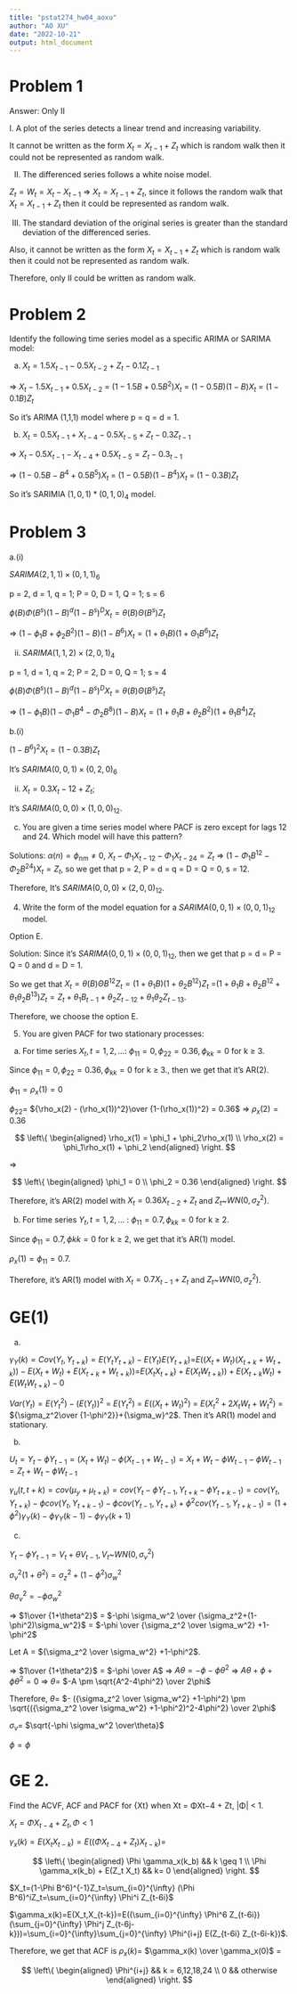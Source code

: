 ```yaml
---
title: "pstat274_hw04_aoxu"
author: "AO XU"
date: "2022-10-21"
output: html_document
---
```


# Problem 1

Answer: Only II

I. A plot of the series detects a linear trend and increasing variability.

It cannot be written as the form $X_t = X_{t-1} + Z_{t}$ which is random walk then it could not be represented as random walk.

II. The differenced series follows a white noise model.

$Z_t  = W_t = X_t - X_{t-1}$ $\Longrightarrow$ $X_t = X_{t-1} + Z_{t}$, since it follows the random walk that $X_t = X_{t-1} + Z_{t}$ then it could be represented as random walk.

III. The standard deviation of the original series is greater than the standard deviation of the differenced series.

Also, it cannot be written as the form $X_t = X_{t-1} + Z_{t}$ which is random walk then it could not be represented as random walk.

Therefore, only II could be written as random walk.

# Problem 2

Identify the following time series model as a specific ARIMA or SARIMA model:

(a) $X_t = 1.5X_{t-1} - 0.5X_{t-2} + Z_{t} - 0.1Z_{t-1}$

$\Longrightarrow$ $X_t - 1.5X_{t-1} + 0.5X_{t-2}$ = $(1-1.5B+0.5B^2)X_t$ = $(1-0.5B)(1-B)X_t$ = $(1-0.1B)Z_t$

So it's ARIMA (1,1,1) model where p = q = d = 1.

(b) $X_t = 0.5X_{t−1} + X_{t−4} − 0.5X_{t−5} + Z_t − 0.3Z_{t−1}$

$\Longrightarrow$ $X_t - 0.5X_{t-1} - X_{t-4} +0.5X_{t-5} = Z_t -0.3_{t-1}$

$\Longrightarrow$ $(1-0.5B-B^4+0.5B^5)X_{t}$ = $(1-0.5B)(1-B^4)X_{t}$ = $(1-0.3B)Z_{t}$

So it's SARIMIA $(1,0,1) * (0,1,0)_{4}$ model.

# Problem 3

a.(i)

$SARIMA (2, 1, 1) × (0, 1, 1)_{6}$

p = 2, d = 1, q = 1; P = 0, D = 1, Q = 1; s = 6

$\phi(B)\Phi(B^s)(1 − B)^d(1 − B^s)^DX_t = \theta(B)\Theta(B^s)Z_t$

$\Rightarrow$ $(1-\phi_1B+\phi_2B^2)(1-B)(1-B^6)X_t=(1+\theta_1B)(1+\Theta_1B^6)Z_t$

(ii) $SARIMA (1, 1, 2) × (2, 0, 1)_{4}$

p = 1, d = 1, q = 2; P = 2, D = 0, Q = 1; s = 4

$\phi(B)\Phi(B^s)(1 − B)^d(1 − B^s)^DX_t = \theta(B)\Theta(B^s)Z_t$

$\Rightarrow$ $(1-\phi_1B)(1-\Phi_1B^4-\Phi_2B^8)(1-B)X_t = (1+\theta_1B+\theta_2B^2)(1+\theta_1B^4)Z_t$

b.(i)

$(1−B^6)^2X_t = (1−0.3B)Z_t$

It's $SARIMA (0,0,1) × (0,2,0)_6$

(ii) $X_t = 0.3X_t−12 + Z_t;$

It's $SARIMA (0,0,0) × (1,0,0)_{12}$.

(c) You are given a time series model where PACF is zero except for lags 12 and 24. Which model will have this
pattern?

Solutions: $\alpha(n) = \phi_{nm} \neq 0$, $X_t-\Phi_1X_{t-12}-\Phi_1X_{t-24}=Z_t$ $\Rightarrow$ $(1-\Phi_1B^{12}-\Phi_2B^{24})X_t=Z_t$, so we get that p = 2, P = d = q = D = Q = 0, s = 12.

Therefore, It's $SARIMA (0,0,0) × (2,0,0)_{12}$.

4. Write the form of the model equation for a $SARIMA (0, 0, 1) × (0, 0, 1)_{12}$ model.

Option E.

Solution: Since it's $SARIMA (0,0,1) × (0,0,1)_{12}$, then we get that p = d = P = Q = 0 and d = D = 1.

So we get that $X_t=\theta(B)\Theta B^{12}Z_{t}=(1+\theta_1B)(1+\theta_2B^{12})Z_t$ =$(1+\theta_1B+\theta_2B^{12}+\theta_1\theta_2B^{13})Z_t = Z_t+\theta_1B_{t-1}+\theta_2Z_{t-12}+\theta_1\theta_2Z_{t-13}$.

Therefore, we choose the option E.

5. You are given PACF for two stationary processes:

(a) For time series ${X_t, t = 1, 2, . . .}$: $\phi_{11} = 0, \phi_{22} = 0.36, \phi_{kk} = 0$ for k ≥ 3.

Since $\phi_{11} = 0, \phi_{22} = 0.36, \phi_{kk} = 0$ for k ≥ 3., then we get that it's AR(2).

$\phi_{11} = \rho_x(1) = 0$

$\phi_{22} =$ ${\rho_x(2) - (\rho_x(1))^2}\over {1-(\rho_x(1))^2} = 0.36$ $\Rightarrow$ $\rho_x(2)=0.36$

$$ \left\{
\begin{aligned}
\rho_x(1) = \phi_1 + \phi_2\rho_x(1) \\
\rho_x(2) = \phi_1\rho_x(1) + \phi_2
\end{aligned}
\right.
$$

$\Rightarrow$

$$ \left\{
\begin{aligned}
\phi_1 = 0 \\
\phi_2 = 0.36
\end{aligned}
\right.
$$

Therefore, it's AR(2) model with $X_t = 0.36X_{t-2} + Z_t$ and $Z_t$~$WN(0,\sigma_z^2)$.

(b) For time series ${Y_t, t = 1, 2, . . .}$ : $\phi_{11} = 0.7, \phi_{kk} = 0$ for k ≥ 2.

Since $\phi_{11} = 0.7, \phi{kk} = 0$ for k ≥ 2, we get that it's AR(1) model.

$\rho_x(1)=\phi_{11}=0.7$.

Therefore, it's AR(1) model with $X_t = 0.7X_{t-1} + Z_t$ and $Z_t$~$WN(0,\sigma_z^2)$.

# GE(1)

(a)

$\gamma_Y(k)=Cov(Y_t,Y_{t+k})=E(Y_tY_{t+k})-E(Y_t)E(Y_{t+k})$=$E((X_t+W_t)(X_{t+k}+W_{t+k}))-E(X_t+W_{t})+E(X_{t+k}+W_{t+k}))$=$E(X_tX_{t+k})+E(X_tW_{t+k}))+E(X_{t+k}W_{t})+E(W_tW_{t+k})-0$ 

$Var(Y_t)=E({Y_t}^2)-(E(Y_t))^2$ = $E({Y_t}^2)$ = $E((X_t+W_t)^2)$ = $E({X_t}^2+2X_tW_t+{W_t}^2)$ = ${\sigma_z^2\over {1-\phi^2}}+{\sigma_w}^2$. Then it's AR(1) model and stationary.

(b)

$U_t=Y_t-\phi Y_{t-1}=(X_t+W_t)-\phi(X_{t-1}+W_{t-1})=X_t+W_t-\phi W_{t-1}-\phi W_{t-1}=Z_t+W_t-\phi W_{t-1}$

$\gamma_u(t,t+k)=cov(\mu_y+\mu_{t+k})=cov(Y_t-\phi Y_{t-1},Y_{t+k}-\phi Y_{t+k-1})=cov(Y_t,Y_{t+k})-\phi cov(Y_t,Y_{t+k-1})-\phi cov(Y_{t-1},Y_{t+k})+ \phi^2 cov(Y_{t-1},Y_{t+k-1}) = (1+\phi^2) \gamma_Y(k) -\phi \gamma_Y (k-1) -\phi \gamma_Y (k+1)$

(c)

$Y_t-\phi Y_{t-1} = V_t+\theta V_{t-1}, V_t$~$WN(0,\sigma_v^2)$

$\sigma_v^2(1+\theta^2)=\sigma_z^2+(1-\phi^2)\sigma_w^2$  

$\theta \sigma_v^2=-\phi \sigma_w^2$

$\Rightarrow$ $1\over {1+\theta^2}$ = $-\phi \sigma_w^2 \over {\sigma_z^2+(1-\phi^2)\sigma_w^2}$ = $-\phi \over {\sigma_z^2 \over \sigma_w^2} +1-\phi^2$

Let A = ${\sigma_z^2 \over \sigma_w^2} +1-\phi^2$.

$\Rightarrow$ $1\over {1+\theta^2}$ = $-\phi \over A$ $\Rightarrow$ $A \theta =-\phi -\phi \theta^2$ $\Rightarrow$ $A \theta +\phi +\phi \theta^2 = 0$ $\Rightarrow$ $\theta =$ $-A \pm \sqrt{A^2-4\phi^2} \over 2\phi$

Therefore, $\theta =$ $- ({\sigma_z^2 \over \sigma_w^2} +1-\phi^2) \pm \sqrt{({\sigma_z^2 \over \sigma_w^2} +1-\phi^2)^2-4\phi^2} \over 2\phi$

$\sigma_v=$ $\sqrt{-\phi \sigma_w^2 \over\theta}$

$\phi = \phi$

# GE 2. 

Find the ACVF, ACF and PACF for {Xt} when Xt = ΦXt−4 + Zt, |Φ| < 1.

$X_t = \Phi X_{t-4}+Z_t, \Phi<1$

$\gamma_x(k)=E(X_tX_{t-k})=E((\Phi X_{t-4}+Z_t)X_{t-k})=$

$$ \left\{
\begin{aligned}
\Phi \gamma_x(k_b) && k \geq 1 \\
\Phi \gamma_x(k_b) + E(Z_t X_t) && k= 0
\end{aligned}
\right.
$$

$X_t=(1-\Phi B^6)^{-1}Z_t=\sum_{i=0}^{\infty} (\Phi B^6)^iZ_t=\sum_{i=0}^{\infty} \Phi^i Z_{t-6i}$

$\gamma_x(k)=E(X_t,X_{t-k})=E((\sum_{i=0}^{\infty} \Phi^6 Z_{t-6i})(\sum_{j=0}^{\infty} \Phi^j Z_{t-6j-k}))=\sum_{i=0}^{\infty}\sum_{j=0}^{\infty} \Phi^{i+j} E(Z_{t-6i} Z_{t-6i-k})$.

Therefore, we get that ACF is $\rho_x(k)=$ $\gamma_x(k) \over \gamma_x(0)$ =

$$ \left\{
\begin{aligned}
\Phi^{i+j} && k = 6,12,18,24 \\
0 &&  otherwise
\end{aligned}
\right.
$$